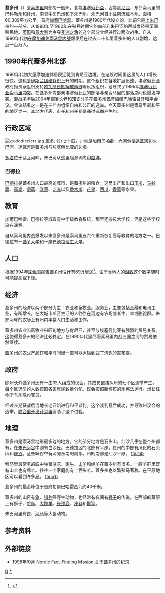 {{Infobox settlement
|name                   = 盖多州 
|native_name            =
|other_name             =
|nickname               = 
|motto                  = 
|settlement_type        =[[索马里行政区划|行政区划]]
|image_skyline          =
|imagesize              = 
|image_caption          =
|image_flag             = 
|image_seal             = 
|image_shield           = 
|image_map              =Somalia regions map Gedo.svg
|mapsize                = 
|map_caption            = 盖多州在索马里的位置
|subdivision_type       = 主权国家
|subdivision_name       ={{flag|Somalia}}
|subdivision_type1      = [[索马里联邦成员国|成员国]]
|subdivision_name1      = [[西南索马里|西南索马里]]
|seat_type              = 首府
|seat                   = [[加爾巴哈雷|加爾巴哈雷]]
|government_type        = 
|leader_title           =
|established_date       =[[1月1日|1月1日]]
|area_magnitude         = 
|area_total_km2         =
|population_as_of       = 
|population_note        = 
|population_total       =
|population_density_km2 = 
|timezone               =[[东非时间|EAT]]
|utc_offset             = +3
|coordinates            = {{coord|2|26|17|N|41|29|3|E|type:adm1st_region:SO-GE_source:nlwiki|display=inline,title}}
|elevation_m            = 
|elevation_ft           = 
|postal_code_type       =  
|postal_code            =
|area_code              =
|website                = 
|footnotes              = 
|blank_name_sec2          = [[人類發展指數|HDI]]（2017）
| blank_info_sec2       = 0.318<ref name="GlobalDataLab">{{Cite web|url=https://hdi.globaldatalab.org/areadata/shdi/|title=Sub-national HDI - Area Database - Global Data Lab|website=hdi.globaldatalab.org|language=en|access-date=2018-09-13}}</ref><br/>{{color|#500|低}} · [[索馬利亞各州人類發展指數列表|全國第9位]] 
}}
'''蓋多州'''（{{lang-so|Geedo}}）是[[索馬里|索馬里]]南部的一個州，北鄰[[埃塞俄比亞|埃塞俄比亞]]，西鄰[[肯尼亞|肯尼亞]]，东邻索马里的[[巴科勒州|巴科勒州]]和[[拜州|拜州]]，南邻[[中朱巴州|中朱巴州]]和[[下朱巴州|下朱巴州]]。[[朱巴河|朱巴河]]自北往南流經本州。面積60,389平方公里。首府[[加爾巴哈雷|加爾巴哈雷]]。蓋多州是1980年代设立的，此前它是[[上朱巴州|上朱巴州]]的一部分。从1890年至1960年在殖民时期它的南部和朱巴河的西域曾经是英国殖民地。[[英国|英国]]和[[意大利|意大利]]为争夺[[非洲之角|非洲之角]]的这个部分曾经进行过两次战争。自从1990年代初在[[摩加迪休|摩加迪休]][[索马里内战|索马里内战]]爆发后在过去二十年里蓋多州的人口剧增，达近一百万人。

==1990年代蓋多州北部==
1990年代初大量摩加迪休居民迁徙到肯尼亚边境。在这段时间里这里的人口增长很快。这也是[[伊斯兰团结组织|伊斯兰团结组织]]上升的时期。这个组织在当地扩展迅速。埃塞俄比亚政府指责该组织支持[[欧加登民族解放阵线|欧加登民族解放阵线]]等反叛组织，这导致了1996年[[埃塞俄比亚索马里冲突|埃塞俄比亚索马里冲突]]。在蓋多州内部亲埃塞俄比亚的部落与亲索马里的部落之间也爆发冲突。混战多年后2004年部落长老和知识分子在蓋多州首府加爾巴哈雷召开和平会议。会议结果之一是在三年内组织自由和公正的选举。今天蓋多州是索马里最和平的地区之一，其地方代表、市长和州长都是通过选举产生的。

==行政区域==
[[Image:gedodistricts.jpg|thumb]]
蓋多州分七个区，州府是加爾巴哈雷，大河包括[[達瓦河|達瓦河]]和朱巴河。達瓦河是蓋多州与埃塞俄比亚的边境。

[[多洛|多洛]]位于达瓦河畔，朱巴河从这里起源流向[[印度洋|印度洋]]。

===巴德拉===
[[巴德拉|巴德拉]]是蓋多州人口最高的城市，是蓋多州的粮仓。这里出产和出口[[玉米|玉米]]、[[马铃薯|马铃薯]]、[[高粱屬|高粱]]、[[烟草|烟草]]、[[洋葱|洋葱]]、[[芝麻|芝麻]]以及[[番木瓜|番木瓜]]、[[芒果|芒果]]、[[西瓜|西瓜]]、[[香蕉|香蕉]]等水果。

==教育==
加爾巴哈雷、巴德拉等城市有中学级教育系统，那里还有技术学校，但是这些学校没有课程。

自从索马里内战爆发以来蓋多州是索马里五六个重新恢复高等教育的地方之一。巴德拉有一[[蓋多大学|蓋多大学]]和一座[[巴德拉理工大学|巴德拉理工大学]]。

==人口==
根据1994年[[联合国|联合国]]报告蓋多州估计有69万居民<ref>{{cite web | title=UNDOS (United Nations Development Office for Somalia) Regional Report: Gedo Region | work=Global Information Networks in Education (GINIE) | url=http://www.ginie.org/ginie-crises-links/peer/pdf/SomEd-6.pdf | format=mdy | accessdate=2005年12月19日 | deadurl=yes | archiveurl=https://web.archive.org/web/20060922085146/http://www.ginie.org/ginie-crises-links/peer/pdf/SomEd-6.pdf | archivedate=2006年9月22日 }}</ref>。由于当地人的[[游牧|游牧]]这个数字随时可能提高或下降。

==经济==
蓋多州的经济以两个部分为主：农业和畜牧业。服务业，主要包括金融和电讯工业，有所增长。在大城市郊区生活的人往往在河边有农场或者牛、羊或骆驼群。朱罗河畔的农场上有州内半数人口生活和工作。

蓋多州农业和畜牧业兴旺的地方与肯尼亚，甚至与埃塞俄比亚有强烈的贸易关系。这使得蓋多州的经济比较稳定。在1990年代里尽管索马里内战三国之间的贸易依然继续。

蓋多州的农业产品在和平时间里一直可以运输到[[亚丁湾|亚丁湾]]边的[[吉布提|吉布提]]。

==政府==
除州长外蓋多州还有一由32人组成的议会，其成员直接从州的七个区选举产生，每个区选举的人数按照各区居民数量分配。议会按照新颁布的州宪法运行。州长任命所有州级的官员。

经过长期征战后当地长老开始进行和平谈判。这个谈判最后成功，并导致州议会的选举。[[联合国开发计划署|联合国开发计划署]]资助了这个过程。

==地理==
蓋多州是索马里地形最多边的地方。它的部分地方是石头山，红沙几乎在整个州都有，在[[朱巴河谷|朱巴河谷]]中则有白沙丘。巴德拉区的北部有平原。在州的中部有风化的石头山和[[峡谷|峡谷]]。这些峡谷中有流向东南的雨水。州的南部是红沙平原。
[[文件:fafahdhunwaterwell.jpg|thumb]]

索马里最常见的四中牲畜[[骆驼|骆驼]]、[[家牛|家牛]]、[[山羊|山羊]]和[[绵羊|绵羊]]在蓋多州有很多。一般羊群里既有山羊也有绵羊。往往一个家庭能有上百头羊。蓋多州也以繁殖马著称。在平原地区可以看到许多[[马|马]]。
[[文件:jerdani.gorge.jpg|thumb]]

蓋多州的最高峰位于首府加爾巴哈雷西北约40千米。

蓋多州的山区有[[象|象]]、[[猎豹|猎豹]]等野生动物，也经常有夜间有[[狮子|狮子]]的传说。在西部的草原上有狮子、[[鸵鸟|鸵鸟]]、[[大羚羊|大羚羊]]、[[长颈鹿|长颈鹿]]、[[疣豬|疣豬]]和[[鬣狗|鬣狗]]。

朱巴河里有[[鳄|鳄]]、[[河马|河马]]等大型动物。

==参考资料==
{{reflist}}

==外部链接==
* [http://www.unhcr.org/cgi-bin/texis/vtx/refworld/rwmain/opendocpdf.pdf?docid=3ae6a5bd0 1998年10月 Nordic Fact-Finding Mission 关于蓋多州的纪录]
{{索马里行政区划}}
[[Category:索馬里行政區劃|G]]
[[Category:蓋多州|*]]